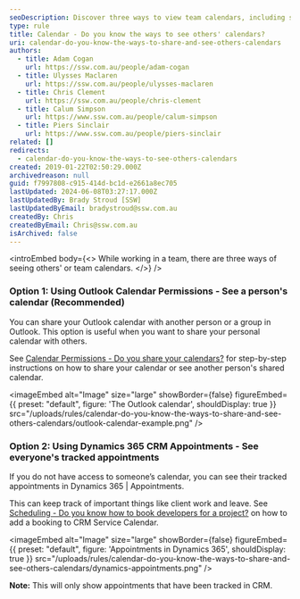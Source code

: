 ```yaml
---
seoDescription: Discover three ways to view team calendars, including sharing personal Outlook calendars and tracking appointments in Dynamics 365.
type: rule
title: Calendar - Do you know the ways to see others' calendars?
uri: calendar-do-you-know-the-ways-to-share-and-see-others-calendars
authors:
  - title: Adam Cogan
    url: https://ssw.com.au/people/adam-cogan
  - title: Ulysses Maclaren
    url: https://ssw.com.au/people/ulysses-maclaren
  - title: Chris Clement
    url: https://ssw.com.au/people/chris-clement
  - title: Calum Simpson
    url: https://www.ssw.com.au/people/calum-simpson
  - title: Piers Sinclair
    url: https://www.ssw.com.au/people/piers-sinclair
related: []
redirects:
  - calendar-do-you-know-the-ways-to-see-others-calendars
created: 2019-01-22T02:50:29.000Z
archivedreason: null
guid: f7997808-c915-414d-bc1d-e2661a8ec705
lastUpdated: 2024-06-08T03:27:17.000Z
lastUpdatedBy: Brady Stroud [SSW]
lastUpdatedByEmail: bradystroud@ssw.com.au
createdBy: Chris
createdByEmail: Chris@ssw.com.au
isArchived: false
---
```


<introEmbed
  body={<>
While working in a team, there are three ways of seeing others' or team calendars.
  </>}
/>
### Option 1: Using Outlook Calendar Permissions - See a person's calendar (Recommended)

You can share your Outlook calendar with another person or a group in Outlook. This option is useful when you want to share your personal calendar with others.

See [Calendar Permissions - Do you share your calendars?](/calendar-do-you-allow-full-access-to-calendar-admins) [](/calendar-do-you-allow-full-access-to-calendar-admins) for step-by-step instructions on how to share your calendar or see another person's shared calendar.


<imageEmbed
  alt="Image"
  size="large"
  showBorder={false}
  figureEmbed={{
    preset: "default",
    figure: 'The Outlook calendar',
    shouldDisplay: true
  }}
  src="/uploads/rules/calendar-do-you-know-the-ways-to-share-and-see-others-calendars/outlook-calendar-example.png"
/>

### Option 2: Using Dynamics 365 CRM Appointments - See everyone's tracked appointments

If you do not have access to someone’s calendar, you can see their tracked appointments in Dynamics 365 | Appointments.

This can keep track of important things like client work and leave. See [Scheduling - Do you know how to book developers for a project?](/scheduling-do-you-know-how-to-book-developers-for-a-project) on how to add a booking to CRM Service Calendar.


<imageEmbed
  alt="Image"
  size="large"
  showBorder={false}
  figureEmbed={{
    preset: "default",
    figure: 'Appointments in Dynamics 365',
    shouldDisplay: true
  }}
  src="/uploads/rules/calendar-do-you-know-the-ways-to-share-and-see-others-calendars/dynamics-appointments.png"
/>

**Note:** This will only show appointments that have been tracked in CRM.
